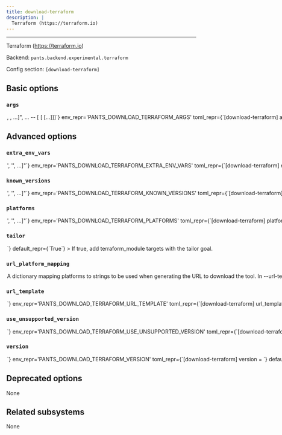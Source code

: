 ```yaml
---
title: download-terraform
description: |
  Terraform (https://terraform.io)
---
```



---

Terraform (https://terraform.io)

Backend: <span className="color--primary">`pants.backend.experimental.terraform`</span>

Config section: <span className="color--primary">`[download-terraform]`</span>

<span className={styles.options}>

## Basic options

### `args`

<Option
  cli_repr={`--download-terraform-args="[<shell_str>, <shell_str>, ...]", ... -- [<shell_str> [<shell_str> [...]]]`}
  env_repr='PANTS_DOWNLOAD_TERRAFORM_ARGS'
  toml_repr={`[download-terraform]
args = [
    <shell_str>,
    <shell_str>,
    ...,
]`}
  default_repr={`[]`}
>

Arguments to pass directly to terraform, e.g. `--download-terraform-args='-auto-approve'`.

Additional arguments to pass to the Terraform command line.

</Option>

## Advanced options

### `extra_env_vars`

<Option
  cli_repr={`--download-terraform-extra-env-vars="['<str>', '<str>', ...]"`}
  env_repr='PANTS_DOWNLOAD_TERRAFORM_EXTRA_ENV_VARS'
  toml_repr={`[download-terraform]
extra_env_vars = [
    '<str>',
    '<str>',
    ...,
]`}
  default_repr={`[]`}
>

Additional environment variables that would be made available to all Terraform processes.

Entries are strings in the form `ENV_VAR=value` to use explicitly; or just `ENV_VAR` to copy the value of a variable in Pants&#x27;s own environment. `fnmatch` globs like `ENV_VAR_PREFIXED_*` can be used to copy multiple environment variables.

</Option>

### `known_versions`

<Option
  cli_repr={`--download-terraform-known-versions="['<str>', '<str>', ...]"`}
  env_repr='PANTS_DOWNLOAD_TERRAFORM_KNOWN_VERSIONS'
  toml_repr={`[download-terraform]
known_versions = [
    '<str>',
    '<str>',
    ...,
]`}
  default_repr={`[\n  "1.9.0|linux_arm64|f5c0a49b482c008a6afd2248c08ca919e599c1154a850ff94809f4a85c86eb3b|24710285",\n  "1.9.0|linux_x86_64|ab1358e73a81096bbe04201ef403a32e0765c5f6e360692d170d32d0889a4871|27010938",\n  "1.9.0|macos_arm64|b7701c42a9b69524cfe79f0928d48ec4d648bc5e08794df12e8b41b56a0a395c|25718506",\n  "1.9.0|macos_x86_64|b69196c831d6315b6e79178c96a66365d724cf4b922ad4a9763cd970aeeecd45|27940121",\n  "1.8.5|linux_arm64|17b3a243ea24003a58ab324c197da8609fccae136bcb8a424bf61ec475b3a203|24450605",\n  "1.8.5|linux_x86_64|bb1ee3e8314da76658002e2e584f2d8854b6def50b7f124e27b957a42ddacfea|26744662",\n  "1.8.5|macos_arm64|627c5005ab4a2bee36316f4967a41f16d55f79ea737f78b6bb34325c728c73e1|25454927",\n  "1.8.5|macos_x86_64|051c702e156a4d1a1c628783cf2ca0e1db8cca7b4c0f1686ea623558ed5560f9|27659471",\n  "1.8.4|linux_arm64|76668e7742ee8f815fe6de28c8b84507e6171b26966426c2eb8eea8e64fe2f33|24451088",\n  "1.8.4|linux_x86_64|12167574ae0deb219a1008bd4c15ff13dac7198d57870f48433d53fe2b0b28c4|26745153",\n  "1.8.4|macos_arm64|6a54d2862c8244febe6077a1fc6e9e6cc4e65eee8169049e77ce08df233cf49a|25454007",\n  "1.8.4|macos_x86_64|5968872b07677829002d0a7ad34cf0c4cd02893a1c131e4ca30236442ceec445|27659715",\n  "1.8.3|linux_arm64|5fd3c4ee4cf23f79641f77006d29544b41fbcde5d22202566322266e6fca2607|24433179",\n  "1.8.3|linux_x86_64|4ff78474d0407ba6e8c3fb9ef798f2822326d121e045577f80e2a637ec33f553|26721624",\n  "1.8.3|macos_arm64|2622426fd6e8483db6d62605f52ea6eddb0e88a09e8cea1c24b9310879490227|25439736",\n  "1.8.3|macos_x86_64|a4f695e64948ad66fe05e2f589cfe5221b8597ff16173ebed8055d3a90aaa739|27637539",\n  "1.8.2|linux_arm64|e00726a0c8e4b06b31873446c639454358a0efb73a604198473f526d60e66100|24432938",\n  "1.8.2|linux_x86_64|74f3cc4151e52d94e0ecbe900552adc9b8440b4a8dc12f7fdaab2d0280788acc|26721112",\n  "1.8.2|macos_arm64|f871f4c91eafec6e6e88253dc3cc0b6a21d63fa56fee5ee1629f3ce68a605873|25437898",\n  "1.8.2|macos_x86_64|a71ada335aba64ac1851ffbb2cf8f727a06013d02474dd70c4571f585b1fe522|27637114",\n  "1.8.1|linux_arm64|dfc825bd488679163a2768f3c87261ce43b4747720a6cc4e2a63935961ce4582|24412348",\n  "1.8.1|linux_x86_64|265d28a1a6dd81bdd5822eba55663613b7a51c582d663f9417f8777905d39002|26687165",\n  "1.8.1|macos_arm64|27834a6450c4046af812dcc3faff3c0c56c8c499ca9990d7cd43ef7f844077ed|25408443",\n  "1.8.1|macos_x86_64|89aace89147ca00d5200282aa766866e32268e191d97aceca7629fc2379aaab9|27610020",\n  "1.8.0|linux_arm64|47cbde7184ce260160ff0355065d454ffa5628a2259ba325736dbcf740351193|24413500",\n  "1.8.0|linux_x86_64|dcc4670379a22213e72faa6cb709b3391e7e54967e40288ecf591e2b83cfd39e|26690615",\n  "1.8.0|macos_arm64|abfb06eb80f1acd19ab8a01f6d24a4a5f99ba9b628c3b00a3b0c898709eea3b3|25410972",\n  "1.8.0|macos_x86_64|1aee4f880706edf98efb972d4f5cec2cd4c23904c17a26d51af6326d6f06a64e|27610301",\n  "1.7.5|linux_arm64|08631c385667dd28f03b3a3f77cb980393af4a2fcfc2236c148a678ad9150c8c|23696490",\n  "1.7.5|linux_x86_64|3ff056b5e8259003f67fd0f0ed7229499cfb0b41f3ff55cc184088589994f7a5|25959930",\n  "1.7.5|macos_arm64|99c4d4feafb0183af2f7fbe07beeea6f83e5f5a29ae29fee3168b6810e37ff98|25902918",\n  "1.7.5|macos_x86_64|0eaf64e28f82e2defd06f7a6f3187d8cea03d5d9fcd2af54f549a6c32d6833f7|27560118",\n  "1.7.4|linux_arm64|36680616b54c5ce8c8222c7bf81c187727b3c5c1a3a6e3af5b5372caa28697b7|23686053",\n  "1.7.4|linux_x86_64|285539a6fd62fb79f05edc15cc207ca90f282901c32261085ea0642a0d638dfd|25940915",\n  "1.7.4|macos_arm64|3f25268a5d7677cc89d39a505362979acfb02f19ddb965d7ec0b33a6d9e64075|25891173",\n  "1.7.4|macos_x86_64|fcf35c8b1d3f46fb84f688312ef5f829081d2d56c10444b9f6e290e21e68871c|27539134",\n  "1.7.3|linux_arm64|e9a8a2f676b51a5334d00a0c3695b24ca75e30f4f449eb191e304fedfa099565|23682523",\n  "1.7.3|linux_x86_64|617042989ce46b5dd07772237b49b57b8f8e97b1604c9dbbd85ead87effb51fe|25940403",\n  "1.7.3|macos_arm64|85cddfd303c45989f0948a70ae03bb30f66c6e6106383697fe85ccd739137ca6|25892413",\n  "1.7.3|macos_x86_64|4787f5a422439d3b277a889b159981e88049f48bcf9e41e70481620567a7fd9c|27538904",\n  "1.7.2|linux_arm64|1fe2b047ac8354aca92a8037b57d813f5e60b7b0ba02acbecb899d990663326e|23683035",\n  "1.7.2|linux_x86_64|e3965584b2347edd294ca97068af573654716abbb2ce5230d309692dab659267|25939436",\n  "1.7.2|macos_arm64|d8c7b8b1aa7f0b38a2e437d9c9e4e632b2b258e3bf48bb6de4626f3b0afea5e4|25891861",\n  "1.7.2|macos_x86_64|dad2fd54b3dda89b39978dcd27c8c62e13010efdc0507a04b6ad57257b57085e|27538796",\n  "1.7.1|macos_x86_64|db05d272f5070eacab70fc14a091f5a9e6c734423794901d79ffd3c612933235|27539148",\n  "1.7.1|macos_arm64|d4ee3a591d022fda26e1eb153a25e38ee4f0311720719c329ed38cf2ae8c14e5|25891566",\n  "1.7.1|linux_x86_64|64ea53ae52a7e199bd6f647c31613ea4ef18f58116389051b4a34a29fb04624a|25939359",\n  "1.7.1|linux_arm64|9067cd7e34b3f81aa6e1eca3496dae65573abe3b9e285ec651c1c2fd2f9c43cd|23681045",\n  "1.7.0|macos_x86_64|621a2ef8d0ca4e5bb613632983b6b2cd53d542978117df779ac363422ce6802d|27539394",\n  "1.7.0|macos_arm64|7c23ffbeba15c38ce547e62ba4ffbb2c3620cf5b38bf9fa8037cfa81544d1150|25891366",\n  "1.7.0|linux_x86_64|2bac080244845ebd434baf5e8557bd06d53b3c8bc01b7e496b390a56cb40ac5c|25939419",\n  "1.7.0|linux_arm64|33094b8c677460e7c6496a89770ae702bb8d9c6613d4a8485897da006d1919b5|23680807",\n  "1.6.6|macos_x86_64|33376343c7e0279b674c1c8b8a31dc3174ac09dd796d32651cc5e3b98f220436|26507656",\n  "1.6.6|macos_arm64|01e608fc04cf54869db687a212d60f3dc3d5c828298514857f9e29f8ac1354a9|24865571",\n  "1.6.6|linux_x86_64|d117883fd98b960c5d0f012b0d4b21801e1aea985e26949c2d1ebb39af074f00|24976120",\n  "1.6.6|linux_arm64|4066567f4ba031036d9b14c1edb85399aac1cfd6bbec89cdd8c26199adb2793b|22770688",\n  "1.6.5|macos_x86_64|6595f56181b073d564a5f94510d4a40dab39cc6543e6a2c9825f785a48ddaf51|26503920",\n  "1.6.5|macos_arm64|5c66fdc6adb6e7aa383b0979b1228c7c7b8d0b7d60989a13993ee8043b756883|24883132",\n  "1.6.5|linux_x86_64|f6404dc264aff75fc1b776670c1abf732cfed3d4a1ce49b64bc5b5d116fe87d5|24979597",\n  "1.6.5|linux_arm64|bad7aed9df3609599793f8c1f2df3ea6a5b4bf663813023989b9ee35632b6754|22781231",\n  "1.6.4|macos_x86_64|0a93865c56fac0cec9faa739fa81bf69fe58614e9e8d74c088b6c414055b5453|26709007",\n  "1.6.4|macos_arm64|c3c6196b71946c7825d1e9a1d7d03be1c68b07fd4528a7bbf918f718c4164ffa|25068075",\n  "1.6.4|linux_x86_64|569fc3d526dcf57eb5af4764843b87b36a7cb590fc50f94a07757c1189256775|25178385",\n  "1.6.4|linux_arm64|823606826b03c333689152c539892edb6ea81c085e4b3b7482ba7aa4b216b762|22936172",\n  "1.6.3|macos_x86_64|6fbd1ba3d64daad05d9384568f7300ee9f15e18a5f3a19a33fe48b8d1b44385a|26250341",\n  "1.6.3|macos_arm64|8cad19d5f34c6ab2af21219fc3968ba30084f5e39bf219230706d360869ed8e9|24617887",\n  "1.6.3|linux_x86_64|caa432f110db519bf9b7c84df23ead398e59b6cc3da2938f010200f1ee8f2ae4|24744282",\n  "1.6.3|linux_arm64|01d8dc9bda3d4de585d5901c5099d9155faeb0730fbd9dc6c6e13735cba76700|22546698",\n  "1.6.2|macos_x86_64|361ffd98f0cdee631cb1475688471c5fb8f41bd6a4d8d300f29df384c82d6316|26240346",\n  "1.6.2|macos_arm64|87345e9f2932c29c8d00c5ca9e0361fada18accc2573fd66883b3adb40949be8|24601764",\n  "1.6.2|linux_x86_64|107142241b12ff78b6eb9c419757d406a8714704f7928750a662ba19de055e98|24738688",\n  "1.6.2|linux_arm64|ac70f54865d1c0a945d3efa221074e32a3818c666a412148ee5f9f0b14fd330d|22545374",\n  "1.6.1|macos_x86_64|48951cc7f15bc028a867642425db720c18f13491007ee218dcc54b5ea0519d17|26232033",\n  "1.6.1|macos_arm64|85ad9903a48c1b997540d1b9fdd47d7b29cb6be740e7c34f6f8afc7581f4ac8e|24601376",\n  "1.6.1|linux_x86_64|d1a778850cc44d9348312c9527f471ea1b7a9213205bb5091ec698f3dc92e2a6|24738770",\n  "1.6.1|linux_arm64|ae328d5733657f35233fd228d9a14fccde3b1d19b99158eff1906888b3ca4935|22533578",\n  "1.6.0|macos_x86_64|8993da0dac34cc8ba9b88f925c17d54ec490bea6d18f6f49b07d535e6264a608|26230769",\n  "1.6.0|macos_arm64|aaf3f6639c9fd3864059955a36ccdadd7b54bab681fbe760525548a53cc0c7ec|24601489",\n  "1.6.0|linux_x86_64|0ddc3f21786026e1f8522ba0f5c6ed27a3c8cc56bfac91e342c1f578f8af44a8|24735015",\n  "1.6.0|linux_arm64|413006af67285f158df9e7e2ce1faf4460fd68aa7de612f550aa0e8d70d62e60|22536701",\n  "1.5.7|macos_x86_64|b310ec0e626e9799000cfc8e30247cd827cf7f8030c8e0400257c7f111e93537|22296467",\n  "1.5.7|macos_arm64|db7c33eb1a446b73a443e2c55b532845f7b70cd56100bec4c96f15cfab5f50cb|21020511",\n  "1.5.7|linux_x86_64|c0ed7bc32ee52ae255af9982c8c88a7a4c610485cf1d55feeb037eab75fa082c|21019880",\n  "1.5.7|linux_arm64|f4b4ad7c6b6088960a667e34495cae490fb072947a9ff266bf5929f5333565e4|19074897",\n  "1.5.6|macos_x86_64|a65a994111b9d1c7fca8fdb76470430a54e1367c6342507228954d944e82f9db|22296410",\n  "1.5.6|macos_arm64|c540d0ccbfb37884232dffd277c0ed08ab01ea7c05fe61b66951dddfc0dd802c|21020902",\n  "1.5.6|linux_x86_64|3de5135eecbdb882c7c941920846cc63b0685209f9f8532c6fc1460d9c58e347|21020690",\n  "1.5.6|linux_arm64|e36dd4cbb4e4ccb96134993b36e99ef5cd5baf84f70615020dc00d91150bc277|19075160",\n  "1.5.5|macos_x86_64|6d61639e2141b7c23a9219c63994f729aa41f91110a1aa08b8a37969fb45e229|22294458",\n  "1.5.5|macos_arm64|c7fdeddb4739fdd5bada9d45fd786e2cbaf6e9e364693eee45c83e95281dad3a|21021941",\n  "1.5.5|linux_x86_64|ad0c696c870c8525357b5127680cd79c0bdf58179af9acd091d43b1d6482da4a|21018563",\n  "1.5.5|linux_arm64|b055aefe343d0b710d8a7afd31aeb702b37bbf4493bb9385a709991e48dfbcd2|19072220",\n  "1.5.4|macos_x86_64|27aca7551143d98be83b780fa0040b359c43a6704bdd49514ea582d942752718|22256529",\n  "1.5.4|macos_arm64|6d68b0e1c0eab5f525f395ddaee360e2eccddff49c2af37d132e8c045b5001c5|20786134",\n  "1.5.4|linux_x86_64|16d9c05137ecf7f427a8cfa14ca9e7c0e73cb339f2c88ee368824ac7b4d077ea|20983285",\n  "1.5.4|linux_arm64|c087c129891816109296738d2bf83d46fdca110825a308d5192f330e80dad71a|19032505",\n  "1.5.3|macos_x86_64|a5ecd11c8ed9b6c5182a84bce9c3c9c092f86916cf117bca855991853502af94|22256567",\n  "1.5.3|macos_arm64|444e5565806041d9899a9ba50549840eaa2a2cb7d5b59bb08c5874f92bc4963d|20786372",\n  "1.5.3|linux_x86_64|5ce4e0fc73d42b79f26ebb8c8d192bdbcff75bdc44e3d66895a48945b6ff5d48|20983262",\n  "1.5.3|linux_arm64|776c78281c1b517d1e2d9e78b2e60900b8ef9ecd51c4a5d2ffa68f66fea35dd2|19032229",\n  "1.5.2|macos_x86_64|0484b5c7d5daa17cfff476f29b027398d805c00a8c276f884734b4c6fadd15ec|22227436",\n  "1.5.2|macos_arm64|75c5632f221adbba38d569bdaeb6c3cb90b7f82e26b01e39b3b7e1c16bb0e4d4|20764083",\n  "1.5.2|linux_x86_64|781ffe0c8888d35b3f5bd0481e951cebe9964b9cfcb27e352f22687975401bcd|20957185",\n  "1.5.2|linux_arm64|c39a081830f708fa9e50e5fe1462525ded4de1b4308dcf91f64914d6f4e988b3|19007656",\n  "1.5.1|macos_x86_64|4f9f518b40399a9271dd8e449a6335ec94a4de60fc8789711ede7a4b9e630a47|22227975",\n  "1.5.1|macos_arm64|f691b79319bd82daac2d8b6cbb595d3e8523296c4cd20bf7da0d12fe9eefdfa7|20764989",\n  "1.5.1|linux_x86_64|31754361a9b16564454104bfae8dd40fc6b0c754401c51c58a1023b5e193aa29|20957843",\n  "1.5.1|linux_arm64|7799fc8f167fa4071024b11cb2fc186fdab18d9bede761d3f1cdffad7ab19df0|19007417",\n  "1.5.0|macos_x86_64|dd64d8a2a75519b933b4f1d76417675ea66bdb45c2a2672cf511825091eba789|22227929",\n  "1.5.0|macos_arm64|0765371227ab09e1bb64d606fcfe3d157a2992ac3b82ffabfb9976db53bd791e|20765209",\n  "1.5.0|linux_x86_64|9ae1bcfef088e9aaabeaf6fdc6cce01187dc4936f1564899ee6fa6baec5ad19c|20957558",\n  "1.5.0|linux_arm64|7d0bb120dc90dc05011f7a6c7c027f2ac1b13c0d5721b8c935f2f440e539a968|19006668",\n  "1.4.7|macos_x86_64|603764c07862bd3a87fce193f8b9823383df22626b254f353c83511635763301|22051376",\n  "1.4.7|macos_arm64|4b2ae04467469b923d038e6720ae1f92cb2adaa96b7ab08199c2fffee8b45baa|20612022",\n  "1.4.7|linux_x86_64|247c75658065b8691e19455f79969f583029f905a37026489f22c56a8830b8b2|20779728",\n  "1.4.7|linux_arm64|5f8a31bbb391b2044e992975290d8fb1bf4f7996c84a40c91ea521b9cb0b5791|18834553",\n  "1.4.6|macos_x86_64|5d8332994b86411b049391d31ad1a0785dfb470db8b9c50617de28ddb5d1f25d|22051279",\n  "1.4.6|macos_arm64|30a2f87298ff9f299452119bd14afaa8d5b000c572f62fa64baf432e35d9dec1|20613318",\n  "1.4.6|linux_x86_64|e079db1a8945e39b1f8ba4e513946b3ab9f32bd5a2bdf19b9b186d22c5a3d53b|20779821",\n  "1.4.6|linux_arm64|b38f5db944ac4942f11ceea465a91e365b0636febd9998c110fbbe95d61c3b26|18834675",\n  "1.4.5|macos_x86_64|808e54d826737e9a0ca79bbe29330e50d3622bbeeb26066c63b371a291731711|22031074",\n  "1.4.5|macos_arm64|7104d9d13632aa61b494a349c589048d21bd550e579404c3a41c4932e4d6aa97|20592841",\n  "1.4.5|linux_x86_64|ce10e941cd11554b15a189cd00191c05abc20dff865599d361bdb863c5f406a9|20767621",\n  "1.4.5|linux_arm64|ca2c48f518f72fef668255150cc5e63b92545edc62a05939bbff8a350bceb357|18813058",\n  "1.4.4|macos_x86_64|0303ed9d7e5a225fc2e6fa9bf76fc6574c0c0359f22d5dfc04bc8b3234444f7c|22032187",\n  "1.4.4|macos_arm64|75602d9ec491982ceabea813569579b2991093a4e0d76b7ca86ffd9b7a2a1d1e|20594012",\n  "1.4.4|linux_x86_64|67541c1f6631befcc25b764028e5605e59234d4424e60a256518ee1e8dd50593|20767354",\n  "1.4.4|linux_arm64|f0b4e092f2aa6de3324e5e4b5b51260ecf5e8c2f5335ff7a2ffdc4fb54a8922d|18814310",\n  "1.4.3|macos_x86_64|89bdb242bfacf24167f365ef7a3bf0ad0e443ddd27ebde425fb71d77ce1a2597|22032267",\n  "1.4.3|macos_arm64|20b9d484bf99ada6c0de89316176ba33f7c87f64c0738991188465147bba221b|20574247",\n  "1.4.3|linux_x86_64|2252ee6ac8437b93db2b2ba341edc87951e2916afaeb50a88b858e80796e9111|20781685",\n  "1.4.3|linux_arm64|d3d9464953d390970e7f4f7cbcd94dbf63136da6fe1cbb4955d944a9315bdcdb|18814307",\n  "1.4.2|macos_x86_64|c218a6c0ef6692b25af16995c8c7bdf6739e9638fef9235c6aced3cd84afaf66|22030042",\n  "1.4.2|macos_arm64|af8ff7576c8fc41496fdf97e9199b00d8d81729a6a0e821eaf4dfd08aa763540|20588400",\n  "1.4.2|linux_x86_64|9f3ca33d04f5335472829d1df7785115b60176d610ae6f1583343b0a2221a931|20234129",\n  "1.4.2|linux_arm64|39c182670c4e63e918e0a16080b1cc47bb16e158d7da96333d682d6a9cb8eb91|18206088",\n  "1.4.1|macos_x86_64|96466364a7e66e3d456ecb6c85a63c83e124c004f8835fb8ea9b7bbb7542a9d0|22077050",\n  "1.4.1|macos_arm64|61f76e130b97c8a9017d8aaff15d252af29117e35ea1a0fc30bcaab7ceafce73|20634145",\n  "1.4.1|linux_x86_64|9e9f3e6752168dea8ecb3643ea9c18c65d5a52acc06c22453ebc4e3fc2d34421|20276168",\n  "1.4.1|linux_arm64|53322cc70b6e50ac1985bf26a78ffa2814789a4704880f071eaf3e67a463d6f6|18248378",\n  "1.4.0|macos_x86_64|e897a4217f1c3bfe37c694570dcc6371336fbda698790bb6b0547ec8daf1ffb3|21935694",\n  "1.4.0|macos_arm64|d4a1e564714c6acf848e86dc020ff182477b49f932e3f550a5d9c8f5da7636fb|20508091",\n  "1.4.0|linux_x86_64|5da60da508d6d1941ffa8b9216147456a16bbff6db7622ae9ad01d314cbdd188|20144407",\n  "1.4.0|linux_arm64|33e0f4f0b75f507fc19012111de008308df343153cd6a3992507f4566c0bb723|18130960",\n  "1.3.10|macos_x86_64|e5cf68ef9b259503abf515a1716fcfe21d46af22e24b8ebbbe7849fbfafb428c|21195636",\n  "1.3.10|macos_arm64|39cf7882108034f78c0d9144153271efb11ba99924170828eda9b0196f3da6fd|19794701",\n  "1.3.10|linux_x86_64|2e3931c3db6999cdd4c7e55227cb877c6946d1f52923d7d057036d2827311402|19989918",\n  "1.3.10|linux_arm64|26dbff9a7d5de4ae0b3972fd62ff4784af6d5887833a91a88a013255c9069117|18094292",\n  "1.3.9|macos_x86_64|a73326ea8fb06f6976597e005f8047cbd55ac76ed1e517303d8f6395db6c7805|21194871",\n  "1.3.9|macos_arm64|d8a59a794a7f99b484a07a0ed2aa6520921d146ac5a7f4b1b806dcf5c4af0525|19793371",\n  "1.3.9|linux_x86_64|53048fa573effdd8f2a59b726234c6f450491fe0ded6931e9f4c6e3df6eece56|19477757",\n  "1.3.9|linux_arm64|da571087268c5faf884912c4239c6b9c8e1ed8e8401ab1dcb45712df70f42f1b|17513770",\n  "1.3.8|macos_x86_64|1a27a6fac31ecb05de610daf61a29fe83d304d7c519d773afbf56c11c3b6276b|21189878",\n  "1.3.8|macos_arm64|873b05ac81645cd7289d6ccfd3e73d4735af1a453f2cd19da0650bdabf7d2eb6|19780134",\n  "1.3.8|linux_x86_64|9d9e7d6a9b41cef8b837af688441d4fbbd84b503d24061d078ad662441c70240|19479266",\n  "1.3.8|linux_arm64|a42bf3c7d6327f45d2b212b692ab4229285fb44dbb8adb7c39e18be2b26167c8|17507360",\n  "1.3.7|macos_x86_64|eeae48adcd55212b34148ed203dd5843e9b2a84a852a9877f3386fadb0514980|21185288",\n  "1.3.7|macos_arm64|01d553db5f7b4cf0729b725e4402643efde5884b1dabf5eb80af328ce5e447cf|19774151",\n  "1.3.7|linux_x86_64|b8cf184dee15dfa89713fe56085313ab23db22e17284a9a27c0999c67ce3021e|19464102",\n  "1.3.7|linux_arm64|5b491c555ea8a62dda551675fd9f27d369f5cdbe87608d2a7367d3da2d38ea38|17499971",\n  "1.3.6|macos_x86_64|13881fe0100238577394243a90c0631783aad21b77a9a7ee830404f86c0d37bb|21183111",\n  "1.3.6|macos_arm64|dbff0aeeaeee877c254f5414bef5c9d186e159aa0019223aac678abad9442c53|19779986",\n  "1.3.6|linux_x86_64|bb44a4c2b0a832d49253b9034d8ccbd34f9feeb26eda71c665f6e7fa0861f49b|19466755",\n  "1.3.6|linux_arm64|f4b1af29094290f1b3935c29033c4e5291664ee2c015ca251a020dd425c847c3|17501845",\n  "1.3.5|macos_x86_64|e6c9836188265b20c2588e9c9d6b1727094b324a379337e68ba58a6d26be8b51|21182319",\n  "1.3.5|macos_arm64|fcec1cbff229fbe59b03257ba2451d5ad1f5129714f08ccf6372b2737647c063|19780547",\n  "1.3.5|linux_x86_64|ac28037216c3bc41de2c22724e863d883320a770056969b8d211ca8af3d477cf|19469337",\n  "1.3.5|linux_arm64|ba5b1761046b899197bbfce3ad9b448d14550106d2cc37c52a60fc6822b584ed|17502759",\n  "1.3.4|macos_x86_64|2a75c69ec5ed8506658b266a40075256b62a7d245ff6297df7e48fa72af23879|21181585",\n  "1.3.4|macos_arm64|a1f740f92afac6db84421a3ec07d9061c34a32f88b4b0b47d243de16c961169f|19773343",\n  "1.3.4|linux_x86_64|b24210f28191fa2a08efe69f54e3db2e87a63369ac4f5dcaf9f34dc9318eb1a8|19462529",\n  "1.3.4|linux_arm64|65381c6b61b2d1a98892199f649a5764ff5a772080a73d70f8663245e6402c39|17494667",\n  "1.3.3|macos_x86_64|2b3cf653cd106becdea562b6c8d3f8939641e5626c5278729cbef81678fa9f42|21163874",\n  "1.3.3|macos_arm64|51e94ecf88059e8a53c363a048b658230f560574f99b0d8396ebacead894d159|19755200",\n  "1.3.3|linux_x86_64|fa5cbf4274c67f2937cabf1a6544529d35d0b8b729ce814b40d0611fd26193c1|19451941",\n  "1.3.3|linux_arm64|b940a080c698564df5e6a2f1c4e1b51b2c70a5115358d2361e3697d3985ecbfe|17488660",\n  "1.3.2|macos_x86_64|3639461bbc712dc130913bbe632afb449fce8c0df692429d311e7cb808601901|21163990",\n  "1.3.2|macos_arm64|80480acbfee2e2d0b094f721f7568a40b790603080d6612e19b797a16b8ba82d|19757201",\n  "1.3.2|linux_x86_64|6372e02a7f04bef9dac4a7a12f4580a0ad96a37b5997e80738e070be330cb11c|19451510",\n  "1.3.2|linux_arm64|ce1a8770aaf27736a3352c5c31e95fb10d0944729b9d81013bf6848f8657da5f|17485206",\n  "1.3.1|macos_x86_64|4282ebe6d1d72ace0d93e8a4bcf9a6f3aceac107966216355bb516b1c49cc203|21161667",\n  "1.3.1|macos_arm64|f0514f29b08da2f39ba4fff0d7eb40093915c9c69ddc700b6f39b78275207d96|19756039",\n  "1.3.1|linux_x86_64|0847b14917536600ba743a759401c45196bf89937b51dd863152137f32791899|19450765",\n  "1.3.1|linux_arm64|7ebb3d1ff94017fbef8acd0193e0bd29dec1a8925e2b573c05a92fdb743d1d5b|17486534",\n  "1.3.0|macos_x86_64|80e55182d4495da867c93c25dc6ae29be83ece39d3225e6adedecd55b72d6bbf|21163947",\n  "1.3.0|macos_arm64|df703317b5c7f80dc7c61e46de4697c9f440e650a893623351ab5e184995b404|19741011",\n  "1.3.0|linux_x86_64|380ca822883176af928c80e5771d1c0ac9d69b13c6d746e6202482aedde7d457|19450952",\n  "1.3.0|linux_arm64|0a15de6f934cf2217e5055412e7600d342b4f7dcc133564690776fece6213a9a|17488551",\n  "1.2.9|macos_x86_64|84a678ece9929cebc34c7a9a1ba287c8b91820b336f4af8437af7feaa0117b7c|21672810",\n  "1.2.9|macos_arm64|bc3b94b53cdf1be3c4988faa61aad343f48e013928c64bfc6ebeb61657f97baa|20280541",\n  "1.2.9|linux_x86_64|0e0fc38641addac17103122e1953a9afad764a90e74daf4ff8ceeba4e362f2fb|19906116",\n  "1.2.9|linux_arm64|6da7bf01f5a72e61255c2d80eddeba51998e2bb1f50a6d81b0d3b71e70e18531|17946045",\n  "1.2.8|macos_x86_64|efd3e21a9bb1cfa68303f8d119ea8970dbb616f5f99caa0fe21d796e0cd70252|21678594",\n  "1.2.8|macos_arm64|2c83bfea9e1c202c449e91bee06a804afb45cb8ba64a73da48fb0f61df51b327|20277152",\n  "1.2.8|linux_x86_64|3e9c46d6f37338e90d5018c156d89961b0ffb0f355249679593aff99f9abe2a2|19907515",\n  "1.2.8|linux_arm64|26c05cadb05cdaa8ac64b90b982b4e9350715ec2e9995a6b03bb964d230de055|17947439",\n  "1.2.7|macos_x86_64|74e47b54ea78685be24c84e0e17b22b56220afcdb24ec853514b3863199f01e4|21673162",\n  "1.2.7|macos_arm64|ec4e623914b411f8cc93a1e71396a1e7f1fe1e96bb2e532ba3e955d2ca5cc442|20278743",\n  "1.2.7|linux_x86_64|dfd7c44a5b6832d62860a01095a15b53616fb3ea4441ab89542f9364e3fca718|19907183",\n  "1.2.7|linux_arm64|80d064008d57ba5dc97e189215c87275bf39ca14b1234430eae2f114394ea229|17943724",\n  "1.2.6|macos_x86_64|d896d2776af8b06cd4acd695ad75913040ce31234f5948688fd3c3fde53b1f75|21670957",\n  "1.2.6|macos_arm64|c88ceb34f343a2bb86960e32925c5ec43b41922ee9ede1019c5cf7d7b4097718|20279669",\n  "1.2.6|linux_x86_64|9fd445e7a191317dcfc99d012ab632f2cc01f12af14a44dfbaba82e0f9680365|19905977",\n  "1.2.6|linux_arm64|322755d11f0da11169cdb234af74ada5599046c698dccc125859505f85da2a20|17943213",\n  "1.2.5|macos_x86_64|2520fde736b43332b0c2648f4f6dde407335f322a3085114dc4f70e6e50eadc0|21659883",\n  "1.2.5|macos_arm64|92ad40db4a0930bdf872d6336a7b3a18b17c6fd04d9fc769b554bf51c8add505|20266441",\n  "1.2.5|linux_x86_64|281344ed7e2b49b3d6af300b1fe310beed8778c56f3563c4d60e5541c0978f1b|19897064",\n  "1.2.5|linux_arm64|0544420eb29b792444014988018ae77a7c8df6b23d84983728695ba73e38f54a|17938208",\n  "1.2.4|macos_x86_64|e7d2c66264a3da94854ae6ff692bbb9a1bc11c36bb5658e3ef19841388a07430|21658356",\n  "1.2.4|macos_arm64|c31754ff5553707ef9fd2f913b833c779ab05ce192eb14913f51816a077c6798|20263133",\n  "1.2.4|linux_x86_64|705ea62a44a0081594dad6b2b093eefefb12d54fa5a20a66562f9e082b00414c|19895510",\n  "1.2.4|linux_arm64|11cfa2233dc708b51b16d5b923379db67e35c22b1b988773e5b31a7c2e251471|17936883",\n  "1.2.3|macos_x86_64|bdc22658463237530dc120dadb0221762d9fb9116e7a6e0dc063d8ae649c431e|21658937",\n  "1.2.3|macos_arm64|6f06debac2ac54951464bf490e1606f973ab53ad8ba5decea76646e8f9309512|20256836",\n  "1.2.3|linux_x86_64|728b6fbcb288ad1b7b6590585410a98d3b7e05efe4601ef776c37e15e9a83a96|19891436",\n  "1.2.3|linux_arm64|a48991e938a25bfe5d257f4b6cbbdc73d920cc34bbc8f0e685e28b9610ad75fe|17933271",\n  "1.2.2|macos_x86_64|1d22663c1ab22ecea774ae63aee21eecfee0bbc23b953206d889a5ba3c08525a|21656824",\n  "1.2.2|macos_arm64|b87716b55a3b10cced60db5285bae57aee9cc0f81c555dccdc4f54f62c2a3b60|20254768",\n  "1.2.2|linux_x86_64|2934a0e8824925beb956b2edb5fef212a6141c089d29d8568150a43f95b3a626|19889133",\n  "1.2.2|linux_arm64|9c6202237d7477412054dcd36fdc269da9ee66ecbc45bb07d0d63b7d36af7b21|17932829",\n  "1.2.1|macos_x86_64|31c0fd4deb7c6a77c08d2fdf59c37950e6df7165088c004e1dd7f5e09fbf6307|21645582",\n  "1.2.1|macos_arm64|70159b3e3eb49ee71193815943d9217c59203fd4ee8c6960aeded744094a2250|20253448",\n  "1.2.1|linux_x86_64|8cf8eb7ed2d95a4213fbfd0459ab303f890e79220196d1c4aae9ecf22547302e|19881618",\n  "1.2.1|linux_arm64|972ea512dac822274791dedceb6e7f8b9ac2ed36bd7759269b6806d0ab049128|17922073",\n  "1.2.0|macos_x86_64|1b102ba3bf0c60ff6cbee74f721bf8105793c1107a1c6d03dcab98d7079f0c77|21645732",\n  "1.2.0|macos_arm64|f5e46cabe5889b60597f0e9c365cbc663e4c952c90a16c10489897c2075ae4f0|20253335",\n  "1.2.0|linux_x86_64|b87de03adbdfdff3c2552c8c8377552d0eecd787154465100cf4e29de4a7be1f|19880608",\n  "1.2.0|linux_arm64|ee80b8635d8fdbaed57beffe281cf87b8b1fd1ddb29c08d20e25a152d9f0f871|17920355",\n  "1.1.9|macos_x86_64|685258b525eae94fb0b406faf661aa056d31666256bf28e625365a251cb89fdc|20850638",\n  "1.1.9|macos_arm64|39fac4be74462be86b2290dd09fe1092f73dfb48e2df92406af0e199cfa6a16c|20093184",\n  "1.1.9|linux_x86_64|9d2d8a89f5cc8bc1c06cb6f34ce76ec4b99184b07eb776f8b39183b513d7798a|19262029",\n  "1.1.9|linux_arm64|e8a09d1fe5a68ed75e5fabe26c609ad12a7e459002dea6543f1084993b87a266|17521011",\n  "1.1.8|macos_x86_64|48f1f1e04d0aa8f5f1a661de95e3c2b8fd8ab16b3d44015372aff7693d36c2cf|20354970",\n  "1.1.8|macos_arm64|943e1948c4eae82cf8b490bb274939fe666252bbc146f098e7da65b23416264a|19631574",\n  "1.1.8|linux_x86_64|fbd37c1ec3d163f493075aa0fa85147e7e3f88dd98760ee7af7499783454f4c5|18796132",\n  "1.1.8|linux_arm64|10b2c063dcff91329ee44bce9d71872825566b713308b3da1e5768c6998fb84f|17107405",\n  "1.1.7|macos_x86_64|6e56eea328683541f6de0d5f449251a974d173e6d8161530956a20d9c239731a|20351873",\n  "1.1.7|macos_arm64|8919ceee34f6bfb16a6e9ff61c95f4043c35c6d70b21de27e5a153c19c7eba9c|19625836",\n  "1.1.7|linux_x86_64|e4add092a54ff6febd3325d1e0c109c9e590dc6c38f8bb7f9632e4e6bcca99d4|18795309",\n  "1.1.7|linux_arm64|2f72982008c52d2d57294ea50794d7c6ae45d2948e08598bfec3e492bce8d96e|17109768",\n  "1.1.6|macos_x86_64|7a499c1f08d89548ae4c0e829eea43845fa1bd7b464e7df46102b35e6081fe44|20303856",\n  "1.1.6|macos_arm64|f06a14fdb610ec5a7f18bdbb2f67187230eb418329756732d970b6ca3dae12c3|19577273",\n  "1.1.6|linux_x86_64|3e330ce4c8c0434cdd79fe04ed6f6e28e72db44c47ae50d01c342c8a2b05d331|18751464",\n  "1.1.6|linux_arm64|a53fb63625af3572f7252b9fb61d787ab153132a8984b12f4bb84b8ee408ec53|17069580",\n  "1.1.5|macos_x86_64|dcf7133ebf61d195e432ddcb70e604bf45056163d960e991881efbecdbd7892b|20300006",\n  "1.1.5|macos_arm64|6e5a8d22343722dc8bfcf1d2fd7b742f5b46287f87171e8143fc9b87db32c3d4|19581167",\n  "1.1.5|linux_x86_64|30942d5055c7151f051c8ea75481ff1dc95b2c4409dbb50196419c21168d6467|18748879",\n  "1.1.5|linux_arm64|2fb6324c24c14523ae63cedcbc94a8e6c1c317987eced0abfca2f6218d217ca5|17069683",\n  "1.1.4|macos_x86_64|4f3bc78fedd4aa17f67acc0db4eafdb6d70ba72392aaba65fe72855520f11f3d|20242050",\n  "1.1.4|macos_arm64|5642b46e9c7fb692f05eba998cd4065fb2e48aa8b0aac9d2a116472fbabe34a1|19498408",\n  "1.1.4|linux_x86_64|fca028d622f82788fdc35c1349e78d69ff07c7bb68c27d12f8b48c420e3ecdfb|18695508",\n  "1.1.4|linux_arm64|3c1982cf0d16276c82960db60c998d79ba19e413af4fa2c7f6f86e4994379437|16996040",\n  "1.1.3|macos_x86_64|016bab760c96d4e64d2140a5f25c614ccc13c3fe9b3889e70c564bd02099259f|20241648",\n  "1.1.3|macos_arm64|02ba769bb0a8d4bc50ff60989b0f201ce54fd2afac2fb3544a0791aca5d3f6d5|19493636",\n  "1.1.3|linux_x86_64|b215de2a18947fff41803716b1829a3c462c4f009b687c2cbdb52ceb51157c2f|18692580",\n  "1.1.3|linux_arm64|ad5a1f2c132bedc5105e3f9900e4fe46858d582c0f2a2d74355da718bbcef65d|16996972",\n  "1.1.2|macos_x86_64|78faa76db5dc0ecfe4bf7c6368dbf5cca019a806f9d203580a24a4e0f8cd8353|20240584",\n  "1.1.2|macos_arm64|cc3bd03b72db6247c9105edfeb9c8f674cf603e08259075143ffad66f5c25a07|19486800",\n  "1.1.2|linux_x86_64|734efa82e2d0d3df8f239ce17f7370dabd38e535d21e64d35c73e45f35dfa95c|18687805",\n  "1.1.2|linux_arm64|088e2226d1ddb7f68a4f65c704022a1cfdbf20fe40f02e0c3646942f211fd746|16994702",\n  "1.1.1|macos_x86_64|d125dd2e92b9245f2202199b52f234035f36bdcbcd9a06f08e647e14a9d9067a|20237718",\n  "1.1.1|macos_arm64|4cb6e5eb4f6036924caf934c509a1dfd61cd2c651bb3ee8fbfe2e2914dd9ed17|19488315",\n  "1.1.1|linux_x86_64|07b8dc444540918597a60db9351af861335c3941f28ea8774e168db97dd74557|18687006",\n  "1.1.1|linux_arm64|d6fd14da47af9ec5fa3ad5962eaef8eed6ff2f8a5041671f9c90ec5f4f8bb554|16995635",\n  "1.1.0|macos_x86_64|6e0ba9afb8795a544e70dc0459f0095fea7df15e38f5d88a7dd3f620d50f8bfe|20226329",\n  "1.1.0|macos_arm64|7955e173c7eadb87123fc0633c3ee67d5ba3b7d6c7f485fe803efed9f99dce54|19491369",\n  "1.1.0|linux_x86_64|763378aa75500ce5ba67d0cba8aa605670cd28bf8bafc709333a30908441acb5|18683106",\n  "1.1.0|linux_arm64|6697e9a263e264310373f3c91bf83f4cbfeb67b13994d2a8f7bcc492b554552e|16987201",\n  "1.0.11|macos_x86_64|551a16b612edaae1037925d0e2dba30d16504ff4bd66606955172c2ed8d76131|19422757",\n  "1.0.11|macos_arm64|737e1765afbadb3d76e1929d4b4af8da55010839aa08e9e730d46791eb8ea5a6|18467868",\n  "1.0.11|linux_x86_64|eeb46091a42dc303c3a3c300640c7774ab25cbee5083dafa5fd83b54c8aca664|18082446",\n  "1.0.11|linux_arm64|30c650f4bc218659d43e07d911c00f08e420664a3d12c812228e66f666758645|16148492",\n  "1.0.10|macos_x86_64|077479e98701bc9be88db21abeec684286fd85a3463ce437d7739d2a4e372f18|33140832",\n  "1.0.10|macos_arm64|776f2e144039ece66ae326ebda0884254848a2e11f0590757d02e3a74f058c81|32013985",\n  "1.0.10|linux_x86_64|a221682fcc9cbd7fde22f305ead99b3ad49d8303f152e118edda086a2807716d|32674953",\n  "1.0.10|linux_arm64|b091dbe5c00785ae8b5cb64149d697d61adea75e495d9e3d910f61d8c9967226|30505040",\n  "1.0.9|macos_x86_64|be122ff7fb925643c5ebf4e5704b18426e18d3ca49ab59ae33d208c908cb6d5a|33140006",\n  "1.0.9|macos_arm64|89b2b4fd1a0c57fabc08ad3180ad148b1f7c1c0492ed865408f75f12e11a083b|32010657",\n  "1.0.9|linux_x86_64|f06ac64c6a14ed6a923d255788e4a5daefa2b50e35f32d7a3b5a2f9a5a91e255|32674820",\n  "1.0.9|linux_arm64|457ac590301126e7b151ea08c5b9586a882c60039a0605fb1e44b8d23d2624fd|30510941",\n  "1.0.8|macos_x86_64|909781ee76250cf7445f3b7d2b82c701688725fa1db3fb5543dfeed8c47b59de|33140123",\n  "1.0.8|macos_arm64|92fa31b93d736fab6f3d105beb502a9da908445ed942a3d46952eae88907c53e|32011344",\n  "1.0.8|linux_x86_64|a73459d406067ce40a46f026dce610740d368c3b4a3d96591b10c7a577984c2e|32681118",\n  "1.0.8|linux_arm64|01aaef769f4791f9b28530e750aadbc983a8eabd0d55909e26392b333a1a26e4|30515501",\n  "1.0.7|macos_x86_64|23b85d914465882b027d3819cc05cd114a1aaf39b550de742e81a99daa998183|33140742",\n  "1.0.7|macos_arm64|d9062959f28ba0f934bfe2b6e0b021e0c01a48fa065102554ca103b8274e8e0c|32012708",\n  "1.0.7|linux_x86_64|bc79e47649e2529049a356f9e60e06b47462bf6743534a10a4c16594f443be7b|32671441",\n  "1.0.7|linux_arm64|4e71a9e759578020750be41e945c086e387affb58568db6d259d80d123ac80d3|30529105",\n  "1.0.6|macos_x86_64|5ac4f41d5e28f31817927f2c5766c5d9b98b68d7b342e25b22d053f9ecd5a9f1|33141677",\n  "1.0.6|macos_arm64|613020f90a6a5d0b98ebeb4e7cdc4b392aa06ce738fbb700159a465cd27dcbfa|32024047",\n  "1.0.6|linux_x86_64|6a454323d252d34e928785a3b7c52bfaff1192f82685dfee4da1279bb700b733|32677516",\n  "1.0.6|linux_arm64|2047f8afc7d0d7b645a0422181ba3fe47b3547c4fe658f95eebeb872752ec129|30514636"\n]`}
>

Known versions to verify downloads against.

Each element is a pipe-separated string of `version|platform|sha256|length` or
`version|platform|sha256|length|url_override`, where:

- `version` is the version string
- `platform` is one of `[linux_arm64,linux_x86_64,macos_arm64,macos_x86_64]`
- `sha256` is the 64-character hex representation of the expected sha256
  digest of the download file, as emitted by `shasum -a 256`
- `length` is the expected length of the download file in bytes, as emitted by
  `wc -c`
- (Optional) `url_override` is a specific url to use instead of the normally
  generated url for this version

E.g., `3.1.2|macos_x86_64|6d0f18cd84b918c7b3edd0203e75569e0c7caecb1367bbbe409b44e28514f5be|42813`.
and `3.1.2|macos_arm64 |aca5c1da0192e2fd46b7b55ab290a92c5f07309e7b0ebf4e45ba95731ae98291|50926|https://example.mac.org/bin/v3.1.2/mac-aarch64-v3.1.2.tgz`.

Values are space-stripped, so pipes can be indented for readability if necessary.

</Option>

### `platforms`

<Option
  cli_repr={`--download-terraform-platforms="['<str>', '<str>', ...]"`}
  env_repr='PANTS_DOWNLOAD_TERRAFORM_PLATFORMS'
  toml_repr={`[download-terraform]
platforms = [
    '<str>',
    '<str>',
    ...,
]`}
  default_repr={`[]`}
>

Platforms to generate lockfiles for. See the [documentation for the providers lock command](https://developer.hashicorp.com/terraform/cli/commands/providers/lock#platform-os_arch). For example, `["windows_amd64", "darwin_amd64", "linux_amd64"]`

</Option>

### `tailor`

<Option
  cli_repr={`--[no-]download-terraform-tailor`}
  env_repr='PANTS_DOWNLOAD_TERRAFORM_TAILOR'
  toml_repr={`[download-terraform]
tailor = <bool>`}
  default_repr={`True`}
>

If true, add `terraform_module` targets with the `tailor` goal.

</Option>

### `url_platform_mapping`

<Option
  cli_repr={`--download-terraform-url-platform-mapping="{'key1': val1, 'key2': val2, ...}"`}
  env_repr='PANTS_DOWNLOAD_TERRAFORM_URL_PLATFORM_MAPPING'
  toml_repr={`[download-terraform.url_platform_mapping]
key1 = val1
key2 = val2
...`}
  default_repr={`{\n  "linux_arm64": "linux_arm64",\n  "linux_x86_64": "linux_amd64",\n  "macos_arm64": "darwin_arm64",\n  "macos_x86_64": "darwin_amd64"\n}`}
>

A dictionary mapping platforms to strings to be used when generating the URL to download the tool.

In `--url-template`, anytime the `{platform}` string is used, Pants will determine the current platform, and substitute `{platform}` with the respective value from your dictionary.

For example, if you define `{"macos_x86_64": "apple-darwin", "linux_x86_64": "unknown-linux"}`, and run Pants on Linux with an intel architecture, then `{platform}` will be substituted in the `--url-template` option with `unknown-linux`.

</Option>

### `url_template`

<Option
  cli_repr={`--download-terraform-url-template=<str>`}
  env_repr='PANTS_DOWNLOAD_TERRAFORM_URL_TEMPLATE'
  toml_repr={`[download-terraform]
url_template = <str>`}
  default_repr={`https://releases.hashicorp.com/terraform/{version}/terraform_{version}_{platform}.zip`}
>

URL to download the tool, either as a single binary file or a compressed file (e.g. zip file). You can change this to point to your own hosted file, e.g. to work with proxies or for access via the filesystem through a `file:$abspath` URL (e.g. `file:/this/is/absolute`, possibly by [templating the buildroot in a config file](https://www.pantsbuild.org/2.29/docs/using-pants/key-concepts/options#config-file-entries)).

Use `{version}` to have the value from `--version` substituted, and `{platform}` to have a value from `--url-platform-mapping` substituted in, depending on the current platform. For example, https://github.com/.../protoc-&#123;version&#125;-&#123;platform&#125;.zip.

</Option>

### `use_unsupported_version`

<Option
  cli_repr={`--download-terraform-use-unsupported-version=<UnsupportedVersionUsage>`}
  env_repr='PANTS_DOWNLOAD_TERRAFORM_USE_UNSUPPORTED_VERSION'
  toml_repr={`[download-terraform]
use_unsupported_version = <UnsupportedVersionUsage>`}
  one_of='error, warning'
  default_repr={`error`}
>

What action to take in case the requested version of terraform is not supported.

Supported terraform versions: unspecified

</Option>

### `version`

<Option
  cli_repr={`--download-terraform-version=<str>`}
  env_repr='PANTS_DOWNLOAD_TERRAFORM_VERSION'
  toml_repr={`[download-terraform]
version = <str>`}
  default_repr={`1.9.0`}
>

Use this version of terraform.

</Option>

## Deprecated options

None

## Related subsystems

None

</span>
